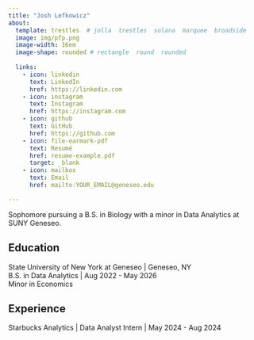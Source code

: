 ```yaml
---
title: "Josh Lefkowicz" 
about:
  template: trestles  # jolla  trestles  solana  marquee  broadside
  image: img/pfp.png
  image-width: 16em
  image-shape: rounded # rectangle  round  rounded
  
  links:
    - icon: linkedin
      text: LinkedIn
      href: https://linkedin.com
    - icon: instagram
      text: Instagram
      href: https://instagram.com
    - icon: github
      text: GitHub
      href: https://github.com
    - icon: file-earmark-pdf
      text: Resumé
      href: resume-example.pdf
      target: _blank
    - icon: mailbox
      text: Email
      href: mailto:YOUR_EMAIL@geneseo.edu

---
```



Sophomore pursuing a B.S. in Biology with a minor in Data Analytics at SUNY Geneseo.

## Education

State University of New York at Geneseo | Geneseo, NY <br>
B.S. in Data Analytics | Aug 2022 - May 2026 <br>
Minor in Economics

## Experience

Starbucks Analytics | Data Analyst Intern | May 2024 - Aug 2024


